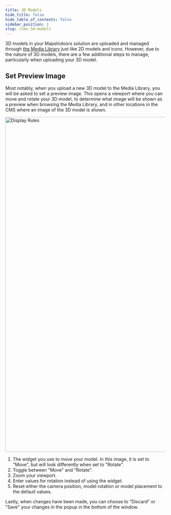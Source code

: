 ```yaml
---
title: 3D Models
hide_title: false
hide_table_of_contents: false
sidebar_position: 1
slug: /cms-3d-models
---
```



3D models in your MapsIndoors solution are uploaded and managed through [the Media Library](/cms-media-library) just like 2D models and icons. However, due to the nature of 3D models, there are a few additional steps to manage, particularly when uploading your 3D model.

## Set Preview Image

Most notably, when you upload a new 3D model to the Media Library, you will be asked to set a preview image. This opens a viewport where you can move and rotate your 3D model, to determine what image will be shown as a preview when browsing the Media Library, and in other locations in the CMS where an image of the 3D model is shown.

<img src="/img/cms/3d-preview-numbered.webp" alt="Display Rules" width="1050"/>

1. The widget you use to move your model. In this image, it is set to "Move", but will look differently when set to "Rotate".
2. Toggle between "Move" and "Rotate".
3. Zoom your viewport.
4. Enter values for rotation instead of using the widget.
5. Reset either the camera position, model rotation or model placement to the default values.

Lastly, when changes have been made, you can choose to "Discard" or "Save" your changes in the popup in the bottom of the window.